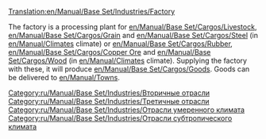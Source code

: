 [[Translation:en/Manual/Base Set/Industries/Factory]]
{{ru/Перевод|en/Manual/Base Set/Industries/Factory|5}}


{{ru/Manual/Base Set/Industries/Промышленность| имя=Завод
| Изображение=en/Manual/Base Set/Industries/Factory.png
| Климат=[[ru/Manual/Климат#umerennyi|Умеренный]], [[ru/Manual/Климат#umerennyi|Субтропический]]
| Принимает=[[en/Manual/Base Set/Cargos/Livestock]], [[en/Manual/Base Set/Cargos/Grain]], [[en/Manual/Base Set/Cargos/Steel]] (Temperate Only),<br/> [[en/Manual/Base Set/Cargos/Rubber]], [[en/Manual/Base Set/Cargos/Copper Ore]], [[en/Manual/Base Set/Cargos/Wood]] (Sub-Tropical Only)
| Производит=[[en/Manual/Base Set/Cargos/Goods]]
| Примечания=Not present in [[en/Manual/Climates]] or [[en/Manual/Climates]]
}}

[[Category:ru/Manual/Base Set/Industries/Вторичные отрасли]]
[[Category:ru/Manual/Base Set/Industries/Третичные отрасли]]
[[Category:ru/Manual/Base Set/Industries/Отрасли умеренного климата]]
[[Category:ru/Manual/Base Set/Industries/Отрасли субтропического климата]]

The factory is a processing plant for [[en/Manual/Base Set/Cargos/Livestock]], [[en/Manual/Base Set/Cargos/Grain]] and [[en/Manual/Base Set/Cargos/Steel]] (in [[en/Manual/Climates]] climate) or [[en/Manual/Base Set/Cargos/Rubber]], [[en/Manual/Base Set/Cargos/Copper Ore]] and [[en/Manual/Base Set/Cargos/Wood]] (in [[en/Manual/Climates]] climate). Supplying the factory with these, it will produce [[en/Manual/Base Set/Cargos/Goods]]. Goods can be delivered to [[en/Manual/Towns]].